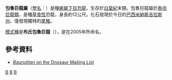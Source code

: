 {{Expand language|en|time=2019-08-02T04:56:12+00:00}}
{{Automatic Taxobox
| taxon = Baurutitan
| status = fossil
| fossil_range = [[马斯垂克阶|马斯垂克阶]],{{fossil range|70|66}}
| image = 
| image_caption = 
| authority = Kellner ''et al'', 2005
| type_species = '''布氏包魯巨龍 ''Baurutitan britoi'''''
| type_species_authority = Kellner ''et al'', 2005
}}

'''包魯巨龍屬'''（[[學名|學名]]：''{{lang|la|Baurutitan}}''）是種[[蜥腳下目|蜥腳下目]][[恐龍|恐龍]]，生存於[[白堊紀|白堊紀]]末期。包魯巨龍屬於[[泰坦巨龍類|泰坦巨龍類]]，是種[[草食性|草食性]]恐龍，身長約12公尺。化石發現於今日的[[巴西|巴西]][[米納斯吉拉斯州|米納斯吉拉斯州]]，僅發現獨特的[[尾椎|尾椎]]。

[[模式種|模式種]]是'''布氏包魯巨龍'''（''{{lang|la|Baurutitan britoi}}''），是在2005年所命名。

==參考資料==
* [http://dml.cmnh.org/2006Apr/msg00201.html ''Baurutitan'' on the Dnosaur Mailing List] {{Wayback|url=http://dml.cmnh.org/2006Apr/msg00201.html |date=20190621182631 }}
{{Taxonbar|from=Q134648}}

[[Category:上白堊紀恐龍|B]]
[[Category:泰坦巨龍類|B]]
[[Category:南美洲恐龍|B]]